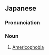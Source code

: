 ==Japanese==
{{ja-kanjitab|はん|べい|yomi=on}}

===Pronunciation===
{{ja-pron|はんべい|y=on}}

===Noun===
{{ja-noun|はんべい}}

# [[Americophobia]]